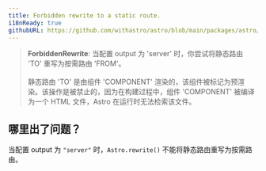 ```yaml
---
title: Forbidden rewrite to a static route.
i18nReady: true
githubURL: https://github.com/withastro/astro/blob/main/packages/astro/src/core/errors/errors-data.ts
---
```


> **ForbiddenRewrite**: 当配置 output 为 'server' 时，你尝试将静态路由 'TO' 重写为按需路由 'FROM'。<br/><br/>静态路由 'TO' 是由组件 'COMPONENT' 渲染的，该组件被标记为预渲染。该操作是被禁止的，因为在构建过程中，组件 'COMPONENT' 被编译为一个 HTML 文件，Astro 在运行时无法检索该文件。

## 哪里出了问题？

当配置 output 为 `"server"` 时，`Astro.rewrite()` 不能将静态路由重写为按需路由。
